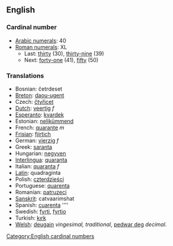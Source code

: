 ==English==
===Cardinal number===

*[[w:Arabic numerals|Arabic numerals]]: 40
*[[w:Roman numerals|Roman numerals]]: XL
**Last: [[thirty]] (30), [[thirty-nine]] (39)
**Next: [[forty-one]] (41), [[fifty]] (50)

===Translations===

*Bosnian: četrdeset
*[[Breton]]: [[daou-ugent]]
*Czech: [[čtyřicet]]
*[[Dutch]]: [[veertig]] ''f''
*[[Esperanto]]: [[kvardek]]
*Estonian: [[nelikümmend]]
*French: [[quarante]] ''m''
*[[Frisian]]: [[fjirtich]]
*German: [[vierzig]] ''f''
*Greek: [[saranta]]
*Hungarian: [[negyven]]
*[[Interlingua]]: [[quaranta]]
*Italian: [[quaranta]] ''f''
*[[Latin]]: quadraginta
*Polish: [[czterdzieści]]
*Portuguese: [[quarenta]]
*Romanian: [[patruzeci]]
*[[Sanskrit]]: catvaari''m''shat 
*Spanish: [[cuarenta]] ''''
*Swedish: [[fyrti]], [[fyrtio]]
*Turkish: [[kırk]]
*[[Welsh]]: [[deugain]] ''vingesimal, traditional'', [[pedwar deg]] ''decimal''.

[[Category:English cardinal numbers]]